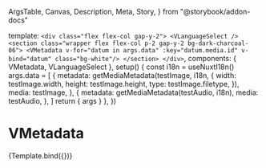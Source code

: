   ArgsTable,
  Canvas,
  Description,
  Meta,
  Story,
} from "@storybook/addon-docs"





<Meta title="Components/VMediaInfo/VMetadata" components={VMetadata} />

  template: `
    <div class="flex flex-col gap-y-2">
      <VLanguageSelect />
      <section class="wrapper flex flex-col p-2 gap-y-2 bg-dark-charcoal-06">
        <VMetadata
        v-for="datum in args.data"
        :key="datum.media.id"
        v-bind="datum"
        class="bg-white"/>
      </section>
    </div>
  `,
  components: { VMetadata, VLanguageSelect },
  setup() {
    const i18n = useNuxtI18n()
    args.data = [
      {
        metadata: getMediaMetadata(testImage, i18n, {
          width: testImage.width,
          height: testImage.height,
          type: testImage.filetype,
        }),
        media: testImage,
      },
      {
        metadata: getMediaMetadata(testAudio, i18n),
        media: testAudio,
      },
    ]
    return { args }
  },
})

# VMetadata

<Description of={VMetadata} />

<ArgsTable of={VMetadata} />

<Canvas>
  <Story name="VMetadata">{Template.bind({})}</Story>
</Canvas>
